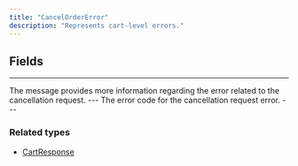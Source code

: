 ```yaml
---
title: "CancelOrderError"
description: "Represents cart-level errors."
---
```


## Fields

---

<ParamField path="message" type="String!">
The message provides more information regarding the error related to the cancellation request.
</ParamField>
---

<ParamField path="code" type="CancelOrderError!">
The error code for the cancellation request error.
</ParamField>
---

### Related types

* [CartResponse](/api-reference/cartresponse)